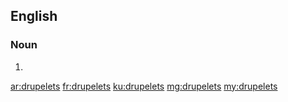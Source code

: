 ==English==

===Noun===
{{head|en|plural}}

# {{plural of|drupelet|lang=en|nocat=1}}

[[ar:drupelets]]
[[fr:drupelets]]
[[ku:drupelets]]
[[mg:drupelets]]
[[my:drupelets]]
